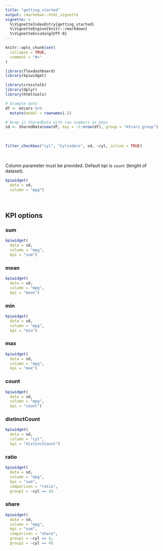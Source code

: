 ```yaml
---
title: "getting_started"
output: rmarkdown::html_vignette
vignette: >
  %\VignetteIndexEntry{getting_started}
  %\VignetteEngine{knitr::rmarkdown}
  %\VignetteEncoding{UTF-8}
---
```


```r
knitr::opts_chunk$set(
  collapse = TRUE,
  comment = "#>"
)
```

```r
library(flexdashboard)
library(kpiwidget)
```

```r
library(crosstalk)
library(dplyr)
library(htmltools)

# Example data
df <- mtcars %>% 
  mutate(model = rownames(.))

# Wrap in SharedData with row numbers as keys
sd <- SharedData$new(df, key = ~1:nrow(df), group = "mtcars_group")
```

<div>&nbsp;</div>

```r
filter_checkbox("cyl", "Cylinders", sd, ~cyl, inline = TRUE)
```

<div>&nbsp;</div>

Column parameter must be provided. Default kpi is `count` (lenght of dataset).
```r
kpiwidget(
  data = sd,
  column = "mpg")
```

<div>&nbsp;</div>

## KPI options

### sum
```r
kpiwidget(
  data = sd,
  column = "mpg",
  kpi = "sum")
```

### mean
```r
kpiwidget(
  data = sd,
  column = "mpg",
  kpi = "mean")
```

### min
```r
kpiwidget(
  data = sd,
  column = "mpg",
  kpi = "min")
```

### max
```r
kpiwidget(
  data = sd,
  column = "mpg",
  kpi = "max")
```

### count
```r
kpiwidget(
  data = sd,
  column = "mpg",
  kpi = "count")
```

### distinctCount
```r
kpiwidget(
  data = sd,
  column = "cyl",
  kpi = "distinctCount")
```

### ratio
```r
kpiwidget(
  data = sd,
  column = "mpg",
  kpi = "sum",
  comparison = "ratio",
  group1 = ~cyl == 4)
```

### share
```r
kpiwidget(
  data = sd,
  column = "mpg",
  kpi = "sum",
  comparison = "share",
  group1 = ~cyl == 4,
  group2 = ~cyl == 4)
```


